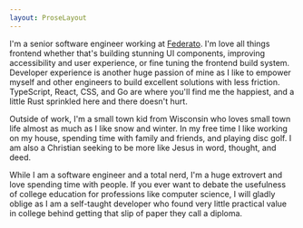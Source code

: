 ```yaml
---
layout: ProseLayout
---
```


I'm a senior software engineer working at [Federato](https://federato.ai). I'm
love all things frontend whether that's building stunning UI components,
improving accessibility and user experience, or fine tuning the frontend build
system. Developer experience is another huge passion of mine as I like to
empower myself and other engineers to build excellent solutions with less
friction. TypeScript, React, CSS, and Go are where you'll find me the happiest,
and a little Rust sprinkled here and there doesn't hurt.

Outside of work, I'm a small town kid from Wisconsin who loves small town life
almost as much as I like snow and winter. In my free time I like working on my
house, spending time with family and friends, and playing disc golf. I am also a
Christian seeking to be more like Jesus in word, thought, and deed.

While I am a software engineer and a total nerd, I'm a huge extrovert and love
spending time with people. If you ever want to debate the usefulness of college
education for professions like computer science, I will gladly oblige as I am a
self-taught developer who found very little practical value in college behind
getting that slip of paper they call a diploma.
